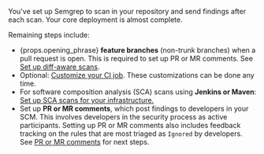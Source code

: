 You've set up Semgrep to scan in your repository and send findings after each scan. Your core deployment is almost complete.

Remaining steps include:

- <span>{props.opening_phrase}</span> <strong>feature branches</strong> (non-trunk branches) when a pull request is open. This is required to set up PR or MR comments. See <a href="/deployment/customize-ci-jobs/#set-up-diff-aware-scans">Set up diff-aware scans</a>.
- Optional: [<i class="fa-regular fa-file-lines"></i> Customize your CI job](/deployment/customize-ci-jobs). These customizations can be done any time.
- For software composition analysis (SCA) scans using **Jenkins or Maven**: [<i class="fa-regular fa-file-lines"></i> Set up SCA scans for your infrastructure.](/semgrep-supply-chain/setup-infrastructure/)
- Set up **PR or MR comments**, which post findings to developers in your SCM. This involves developers in the security process as active participants. Setting up PR or MR comments also includes feedback tracking on the rules that are most triaged as `Ignored` by developers. See [<i class="fa-regular fa-file-lines"></i> PR or MR comments](/category/pr-or-mr-comments/) for next steps.
